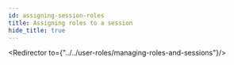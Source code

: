 ```yaml
---
id: assigning-session-roles
title: Assigning roles to a session 
hide_title: true
---
```


<!-- COPY DOCS -->
<!-- ./thirdpartyemailpassword/common-customizations/user-roles/assigning-session-roles.mdx -->


<Redirector to={"../../user-roles/managing-roles-and-sessions"}/>
